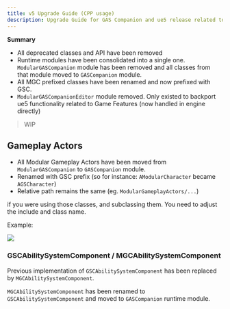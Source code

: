 ```yaml
---
title: v5 Upgrade Guide (CPP usage)
description: Upgrade Guide for GAS Companion and ue5 release related to cpp required changes
---
```


**Summary**

- All deprecated classes and API have been removed
- Runtime modules have been consolidated into a single one. `ModularGASCompanion` module has been removed and all classes from that module moved to `GASCompanion` module.
- All MGC prefixed classes have been renamed and now prefixed with GSC.
- `ModularGASCompanionEditor` module removed. Only existed to backport ue5 functionality related to Game Features (now handled in engine directly)

> WIP

## Gameplay Actors

- All Modular Gameplay Actors have been moved from `ModularGASCompanion` to `GASCompanion` module.
- Renamed with GSC prefix (so for instance: `AModularCharacter` became `AGSCharacter`)
- Relative path remains the same (eg. `ModularGameplayActors/...`)

if you were using those classes, and subclassing them. You need to adjust the include and class name.

Example:

![](modular_character.png)


### GSCAbilitySystemComponent / MGCAbilitySystemComponent

Previous implementation of `GSCAbilitySystemComponent` has been replaced by `MGCAbilitySystemComponent`.

`MGCAbilitySystemComponent` has been renamed to `GSCAbilitySystemComponent` and moved to `GASCompanion` runtime module.